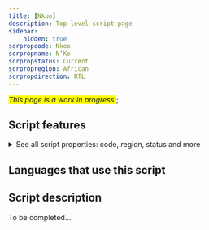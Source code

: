 ```yaml
---
title: [Nkoo]
description: Top-level script page
sidebar:
    hidden: true
scrpropcode: Nkoo
scrpropname: N’Ko
scrpropstatus: Current
scrpropregion: African
scrpropdirection: RTL
---
```


<span style='background-color:yellow'>_This page is a work in progress._</span>;


## Script features

<details>
<summary> See all script properties: code, region, status and more</summary>
<ScriptInfo />
</details>

## Languages that use this script

<WsList script='Nkoo' wsMax='5' />

## Script description

To be completed...

